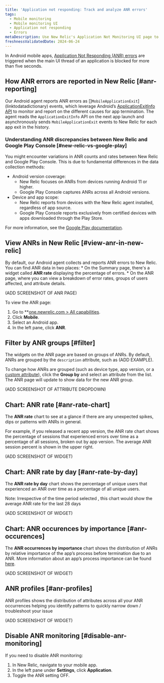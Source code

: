 ```yaml
---
title: 'Application not responding: Track and analyze ANR errors'
tags:
  - Mobile monitoring
  - Mobile monitoring UI
  - Application not responding
  - Errors
metaDescription: Use New Relic's Application Not Monitoring UI page to track and analyze ANR errors. 
freshnessValidatedDate: 2024-06-24
---
```


In Android mobile apps, [Application Not Responding (ANR) errors](https://developer.android.com/topic/performance/vitals/anr) are triggered when the main UI thread of an application is blocked for more than five seconds.

## How ANR errors are reported in New Relic [#anr-reporting]

Our Android agent reports ANR errors as []`MobileApplicationExit`](linktodatadictionary) events, which leverage Android’s [ApplicationExitInfo API](https://developer.android.com/reference/android/app/ApplicationExitInfo) to monitor and report on the different causes for app termination. The agent reads the `ApplicationExitInfo` API on the next app launch and asynchronously sends `MobileApplicationExit` events to New Relic for each app exit in the history.

### Understanding ANR discrepancies between New Relic and Google Play Console [#new-relic-vs-google-play]

You might encounter variations in ANR counts and rates between New Relic and Google Play Console. This is due to fundamental differences in the data collection methods:

* Android version coverage:
    * New Relic focuses on ANRs from devices running Android 11 or higher.
    * Google Play Console captures ANRs across all Android versions.
* Device and app scope:
    * New Relic reports from devices with the New Relic agent installed, regardless of app source.
    * Google Play Console reports exclusively from certified devices with apps downloaded through the Play Store.

For more information, see the [Google Play documentation](https://developer.android.com/topic/performance/vitals).

## View ANRs in New Relic [#view-anr-in-new-relic]

By default, our Android agent collects and reports ANR errors to New Relic. You can find ANR data in two places:
    * On the Summary page, there's a widget called <DoNotTranslate>**ANR rate**</DoNotTranslate> displaying the percentage of errors.
    * On the ANR page, where you can view a breakdown of error rates, groups of users affected, and attribute details.

(ADD SCREENSHOT OF ANR PAGE)

To view the ANR page:

1. Go to <DoNotTranslate>**[one.newrelic.com > All capabilities](https://one.newrelic.com/all-capabilities)</DoNotTranslate>.
2. Click <DoNotTranslate>**Mobile**</DoNotTranslate>.
3. Select an Android app.
4. In the left pane, click <DoNotTranslate>**ANR**</DoNotTranslate>.

## Filter by ANR groups [#filter]

The widgets on the ANR page are based on groups of ANRs. By default, ANRs are grouped by the `description` attribute, such as (ADD EXAMPLE). 

To change how ANRs are grouped (such as device type, app version, or a [custom attribute](/docs/data-apis/custom-data/custom-events/collect-custom-attributes/)), click the <DoNotTranslate>**Group by**</DoNotTranslate> and select an attribute from the list. The ANR page will update to show data for the new ANR group.

(ADD SCREENSHOT OF ATTRIBUTE DROPDOWN)

## Chart: ANR rate [#anr-rate-chart]

The <DoNotTranslate>**ANR rate**</DoNotTranslate> chart to see at a glance if there are any unexpected spikes, dips or patterns with ANRs in general. 

For example, if you released a recent app version, the ANR rate chart shows the percentage of sessions that experienced errors over time as a percentage of all sessions, broken out by app version. The average ANR session percent is shown in the upper right.

(ADD SCREENSHOT OF WIDGET)

## Chart: ANR rate by day [#anr-rate-by-day]

The <DoNotTranslate>**ANR rate by day**</DoNotTranslate> chart shows the percentage of unique users that experienced an ANR over time as a percentage of all unique users.

Note: Irrespective of the time period selected , this chart would show the average ANR rate for the last 28 days

(ADD SCREENSHOT OF WIDGET)

## Chart: ANR occurences by importance [#anr-occurences]

The <DoNotTranslate>**ANR occurrences by importance**</DoNotTranslate> chart shows the distribution of ANRs by relative importance of the app’s process before termination due to an ANR. More information about an app’s process importance can be found [here](https://developer.android.com/reference/android/app/ApplicationExitInfo#getImportance).

(ADD SCREENSHOT OF WIDGET)

## ANR profiles [#anr-profiles]

ANR profiles shows the distribution of attributes across all your ANR occurrences helping you identify patterns to quickly narrow down / troubleshoot your issue

(ADD SCREENSHOT OF WIDGET)

## Disable ANR monitoring [#disable-anr-monitoring]

If you need to disable ANR monitoring:

1. In New Relic, navigate to your mobile app.
2. In the left pane under <DoNotTranslate>**Settings**</DoNotTranslate>, click <DoNotTranslate>**Application**</DoNotTranslate>.
3. Toggle the ANR setting OFF.

